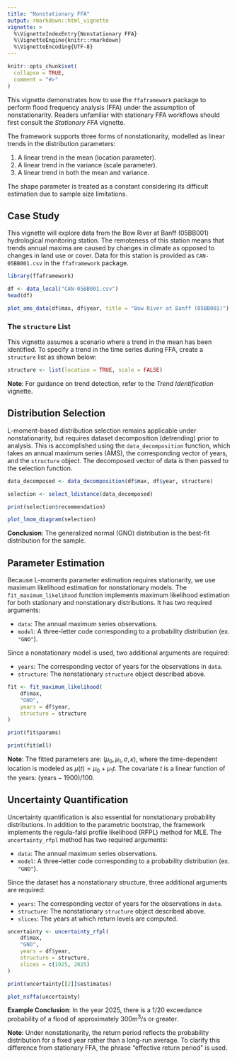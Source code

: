 ```yaml
---
title: "Nonstationary FFA"
output: rmarkdown::html_vignette
vignette: >
  %\VignetteIndexEntry{Nonstationary FFA}
  %\VignetteEngine{knitr::rmarkdown}
  %\VignetteEncoding{UTF-8}
---
```


```r
knitr::opts_chunk$set(
  collapse = TRUE,
  comment = "#>"
)
```

This vignette demonstrates how to use the `ffaframework` package to perform flood frequency analysis (FFA) under the assumption of nonstationarity.
Readers unfamiliar with stationary FFA workflows should first consult the *Stationary FFA* vignette.

The framework supports three forms of nonstationarity, modelled as linear trends in the distribution parameters:

1. A linear trend in the mean (location parameter).
2. A linear trend in the variance (scale parameter).
3. A linear trend in both the mean and variance.

The shape parameter is treated as a constant considering its difficult estimation due to sample size limitations.

## Case Study

This vignette will explore data from the Bow River at Banff (05BB001) hydrological monitoring station.
The remoteness of this station means that trends annual maxima are caused by changes in climate as opposed to changes in land use or cover.
Data for this station is provided as `CAN-05BB001.csv` in the `ffaframework` package.

```r
library(ffaframework)

df <- data_local("CAN-05BB001.csv")
head(df)

plot_ams_data(df$max, df$year, title = "Bow River at Banff (05BB001)")
```

### The `structure` List

This vignette assumes a scenario where a trend in the mean has been identified.
To specify a trend in the time series during FFA, create a `structure` list as shown below:

```r
structure <- list(location = TRUE, scale = FALSE)
```

**Note**: For guidance on trend detection, refer to the *Trend Identification* vignette.

## Distribution Selection

L-moment-based distribution selection remains applicable under nonstationarity, but requires dataset decomposition (detrending) prior to analysis.
This is accomplished using the `data_decomposition` function, which takes an annual maximum series (AMS), the corresponding vector of years, and the `structure` object.
The decomposed vector of data is then passed to the selection function.

```r
data_decomposed <- data_decomposition(df$max, df$year, structure)

selection <- select_ldistance(data_decomposed)

print(selection$recommendation)

plot_lmom_diagram(selection)
```

**Conclusion**: The generalized normal (GNO) distribution is the best-fit distribution for the sample.

## Parameter Estimation

Because L-moments parameter estimation requires stationarity, we use maximum likelihood estimation for nonstationary models.
The `fit_maximum_likelihood` function implements maximum likelihood estimation for both stationary and nonstationary distributions.
It has two required arguments: 

- `data`: The annual maximum series observations. 
- `model`: A three-letter code corresponding to a probability distribution (ex. `"GNO"`).

Since a nonstationary model is used, two additional arguments are required:

- `years`: The corresponding vector of years for the observations in `data`.
- `structure`: The nonstationary `structure` object described above.

```r
fit <- fit_maximum_likelihood(
	df$max,
	"GNO",
	years = df$year,
	structure = structure
)

print(fit$params)

print(fit$mll)
```

**Note**: The fitted parameters are: $(\mu_0, \mu_1, \sigma, \kappa)$, where the time-dependent location is modeled as $\mu(t) = \mu_0 + \mu_1 t$.
The covariate $t$ is a linear function of the years: $(\text{years} - 1900) / 100$.

## Uncertainty Quantification

Uncertainty quantification is also essential for nonstationary probability distributions.
In addition to the parametric bootstrap, the framework implements the regula-falsi profile likelihood (RFPL) method for MLE.
The `uncertainty_rfpl` method has two required arguments:

- `data`: The annual maximum series observations. 
- `model`: A three-letter code corresponding to a probability distribution (ex. `"GNO"`).

Since the dataset has a nonstationary structure, three additional arguments are required:

- `years`: The corresponding vector of years for the observations in `data`.
- `structure`: The nonstationary `structure` object described above.
- `slices`: The years at which return levels are computed.

```r
uncertainty <- uncertainty_rfpl(
	df$max,
	"GNO",
	years = df$year,
	structure = structure,
	slices = c(1925, 2025)
)

print(uncertainty[[2]]$estimates)

plot_nsffa(uncertainty)
```

**Example Conclusion**: In the year 2025, there is a $1/20$ exceedance probability of a flood of approximately $300\text{m}^3/\text{s}$ or greater.

**Note**: Under nonstationarity, the return period reflects the probability distribution for a fixed year rather than a long-run average.
To clarify this difference from stationary FFA, the phrase "effective return period" is used.
